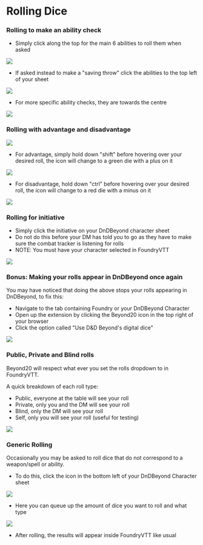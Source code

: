 


<Meta title="Foundry VTT/Rolling Dice" />

# Rolling Dice

### Rolling to make an ability check

 - Simply click along the top for the main 6 abilities to roll them when asked

<img src={AbilityCheck}/>

 - If asked instead to make a "saving throw" click the abilities to the top left of your sheet

<img src={SavingThrow}/>

 - For more specific ability checks, they are towards the centre

<img src={AdditionalCheck}/>

### Rolling with advantage and disadvantage

<img src={Normal}/>

 - For advantage, simply hold down "shift" before hovering over your desired roll, the icon will change to a green die with a plus on it
 
<img src={Advantage}/>

 - For disadvantage, hold down "ctrl" before hovering over your desired roll, the icon will change to a red die with a minus on it

<img src={Disadvantage}/>

### Rolling for initiative

 - Simply click the initiative on your DnDBeyond character sheet
 - Do not do this before your DM has told you to go as they have to make sure the combat tracker is listening for rolls
 - NOTE: You must have your character selected in FoundryVTT

<img src={Initiative}/>

### Bonus: Making your rolls appear in DnDBeyond once again

You may have noticed that doing the above stops your rolls appearing in DnDBeyond, to fix this:

 - Navigate to the tab containing Foundry or your DnDBeyond Character
 - Open up the extension by clicking the Beyond20 icon in the top right of your browser
 - Click the option called "Use D&D Beyond's digital dice"

<img src={UseDnDBeyond}/>

### Public, Private and Blind rolls

Beyond20 will respect what ever you set the rolls dropdown to in FoundryVTT.

A quick breakdown of each roll type:
 - Public, everyone at the table will see your roll
 - Private, only you and the DM will see your roll
 - Blind, only the DM will see your roll
 - Self, only you will see your roll (useful for testing)

<img src={RollType}/>

### Generic Rolling

Occasionally you may be asked to roll dice that do not correspond to a weapon/spell or ability.

 - To do this, click the icon in the bottom left of your DnDBeyond Character sheet

<img src={GenericIcon}/>

 - Here you can queue up the amount of dice you want to roll and what type

<img src={GenericRoll}/>

 - After rolling, the results will appear inside FoundryVTT like usual
